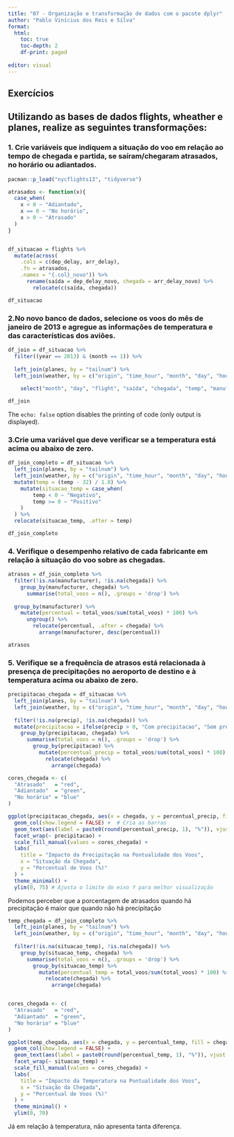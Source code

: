 ```yaml
---
title: "07 - Organização e transformação de dados com o pacote dplyr"
author: "Pablo Vinícius dos Reis e Silva"
format:
  html:
    toc: true
    toc-depth: 2
    df-print: paged
  
editor: visual
---
```


## Exercícios

## Utilizando as bases de dados flights, wheather e planes, realize as seguintes transformações:

### 1. Crie variáveis que indiquem a situação do voo em relação ao tempo de chegada e partida, se saíram/chegaram atrasados, no horário ou adiantados.

```r
pacman::p_load("nycflights13", "tidyverse")

atrasados <- function(x){
  case_when(
    x < 0 ~ "Adiantado",
    x == 0 ~ "No horário",
    x > 0 ~ "Atrasado"
  )
}


df_situacao = flights %>%
  mutate(across(
    .cols = c(dep_delay, arr_delay),
    .fn = atrasados,
    .names = "{.col}_novo")) %>%
      rename(saída = dep_delay_novo, chegada = arr_delay_novo) %>%
        relocate(c(saída, chegada))

df_situacao  
```

### 2.No novo banco de dados, selecione os voos do mês de janeiro de 2013 e agregue as informações de temperatura e das características dos aviões.

```r

df_join = df_situacao %>% 
  filter((year == 2013) & (month == 1)) %>%
  
  left_join(planes, by = "tailnum") %>%
  left_join(weather, by = c("origin", "time_hour", "month", "day", "hour")) %>%
    
    select("month", "day", "flight", "saída", "chegada", "temp", "manufacturer", "model", "precip")

df_join
```

The `echo: false` option disables the printing of code (only output is displayed).

### 3.Crie uma variável que deve verificar se a temperatura está acima ou abaixo de zero.

```r

df_join_completo = df_situacao %>%
  left_join(planes, by = "tailnum") %>%
  left_join(weather, by = c("origin", "time_hour", "month", "day", "hour")) %>%
  mutate(temp = (temp - 32) / 1.8) %>%
    mutate(situacao_temp = case_when(
        temp < 0 ~ "Negativo",
        temp >= 0 ~ "Positivo"
    )
  ) %>%
  relocate(situacao_temp, .after = temp)

df_join_completo
```

### 4. Verifique o desempenho relativo de cada fabricante em relação à situação do voo sobre as chegadas.

```r

atrasos = df_join_completo %>%
  filter(!is.na(manufacturer), !is.na(chegada)) %>%
    group_by(manufacturer, chegada) %>%
      summarise(total_voos = n(), .groups = 'drop') %>%
  
  group_by(manufacturer) %>%
    mutate(percentual = total_voos/sum(total_voos) * 100) %>%
      ungroup() %>%
        relocate(percentual, .after = chegada) %>%
          arrange(manufacturer, desc(percentual))

atrasos
```

### 5. Verifique se a frequência de atrasos está relacionada à presença de precipitações no aeroporto de destino e à temperatura acima ou abaixo de zero.

```r

precipitacao_chegada = df_situacao %>%
  left_join(planes, by = "tailnum") %>%
  left_join(weather, by = c("origin", "time_hour", "month", "day", "hour")) %>%
  
  filter(!is.na(precip), !is.na(chegada)) %>%
  mutate(precipitacao = ifelse(precip > 0, "Com precipitacao", "Sem precipitacao")) %>%
    group_by(precipitacao, chegada) %>%
      summarise(total_voos = n(), .groups = 'drop') %>%
        group_by(precipitacao) %>%
          mutate(percentual_precip = total_voos/sum(total_voos) * 100) %>%
            relocate(chegada) %>%
              arrange(chegada) 

cores_chegada <- c(
  "Atrasado"   = "red",
  "Adiantado"  = "green",
  "No horário" = "blue"
)

ggplot(precipitacao_chegada, aes(x = chegada, y = percentual_precip, fill = chegada)) +
  geom_col(show.legend = FALSE) +  # Cria as barras
  geom_text(aes(label = paste0(round(percentual_precip, 1), "%")), vjust = -0.5) + # Adiciona os rótulos de %
  facet_wrap(~ precipitacao) +
  scale_fill_manual(values = cores_chegada) + 
  labs(
    title = "Impacto da Precipitação na Pontualidade dos Voos",
    x = "Situação da Chegada",
    y = "Percentual de Voos (%)"
  ) +
  theme_minimal() +
  ylim(0, 75) # Ajusta o limite do eixo Y para melhor visualização

```

Podemos perceber que a porcentagem de atrasados quando há precipitação é maior que quando não há precipitação

```r

temp_chegada = df_join_completo %>%
  left_join(planes, by = "tailnum") %>%
  left_join(weather, by = c("origin", "time_hour", "month", "day", "hour")) %>%
  
  filter(!is.na(situacao_temp), !is.na(chegada)) %>%
    group_by(situacao_temp, chegada) %>%
      summarise(total_voos = n(), .groups = 'drop') %>%
        group_by(situacao_temp) %>%
          mutate(percentual_temp = total_voos/sum(total_voos) * 100) %>%
            relocate(chegada) %>%
              arrange(chegada)


cores_chegada <- c(
  "Atrasado"   = "red",
  "Adiantado"  = "green",
  "No horário" = "blue"
)

ggplot(temp_chegada, aes(x = chegada, y = percentual_temp, fill = chegada)) +
  geom_col(show.legend = FALSE) +
  geom_text(aes(label = paste0(round(percentual_temp, 1), "%")), vjust = -0.5) +
  facet_wrap(~ situacao_temp) + 
  scale_fill_manual(values = cores_chegada) +
  labs(
    title = "Impacto da Temperatura na Pontualidade dos Voos",
    x = "Situação da Chegada",
    y = "Percentual de Voos (%)"
  ) +
  theme_minimal() +
  ylim(0, 70)

```

Já em relação à temperatura, não apresenta tanta diferença.
